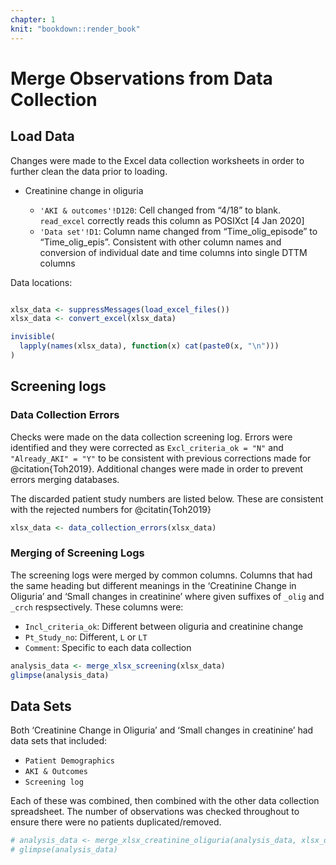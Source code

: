 ```yaml
---
chapter: 1
knit: "bookdown::render_book"
---
```


# Merge Observations from Data Collection

## Load Data

Changes were made to the Excel data collection worksheets in order to further clean the data prior to loading.

* Creatinine change in oliguria

  - `'AKI & outcomes'!D120`: Cell changed from "4/18" to blank. `read_excel` correctly reads this column as POSIXct [4 Jan 2020]
  - `'Data set'!D1`: Column name changed from "Time_olig_episode" to "Time_olig_epis". Consistent with other column names and conversion of individual date and time columns into single DTTM columns

Data locations:

```r
```


```r
xlsx_data <- suppressMessages(load_excel_files())
xlsx_data <- convert_excel(xlsx_data)
```

```r
invisible(
  lapply(names(xlsx_data), function(x) cat(paste0(x, "\n")))
)
```

## Screening logs

### Data Collection Errors

Checks were made on the data collection screening log. Errors were identified and they were corrected as `Excl_criteria_ok = "N"` and `"Already_AKI" = "Y"` to be consistent with previous corrections made for @citation{Toh2019}. Additional changes were made in order to prevent errors merging databases.

The discarded patient study numbers are listed below. These are consistent with the rejected numbers for @citatin{Toh2019}

```r
xlsx_data <- data_collection_errors(xlsx_data)
```


### Merging of Screening Logs

The screening logs were merged by common columns. Columns that had the same heading but different meanings in the 'Creatinine Change in Oliguria' and  'Small changes in creatinine' where given suffixes of `_olig` and `_crch` respsectively. These columns were:

* `Incl_criteria_ok`: Different between oliguria and creatinine change
* `Pt_Study_no`: Different, `L` or `LT`
* `Comment`: Specific to each data collection


```r
analysis_data <- merge_xlsx_screening(xlsx_data)
glimpse(analysis_data)
```

## Data Sets

Both 'Creatinine Change in Oliguria' and  'Small changes in creatinine' had data sets that included:

* `Patient Demographics`
* `AKI & Outcomes`
* `Screening log`

Each of these was combined, then combined with the other data collection spreadsheet. The number of observations was checked throughout to ensure there were no patients duplicated/removed.


```r
# analysis_data <- merge_xlsx_creatinine_oliguria(analysis_data, xlsx_data)
# glimpse(analysis_data)
```
